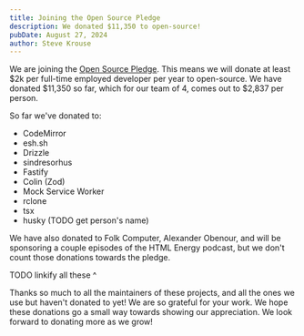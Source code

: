 ```yaml
---
title: Joining the Open Source Pledge
description: We donated $11,350 to open-source!
pubDate: August 27, 2024
author: Steve Krouse
---
```


We are joining the [Open Source Pledge](https://osspledge.com/). This means we will donate at least $2k per full-time employed developer per year to open-source. We have donated $11,350 so far, which for our team of 4, comes out to $2,837 per person.

So far we've donated to:

- CodeMirror
- esh.sh
- Drizzle
- sindresorhus
- Fastify
- Colin (Zod)
- Mock Service Worker
- rclone
- tsx
- husky (TODO get person's name)

We have also donated to Folk Computer, Alexander Obenour, and will be sponsoring a couple episodes of the HTML Energy podcast, but we don't count those donations towards the pledge.

TODO linkify all these ^

Thanks so much to all the maintainers of these projects, and all the ones we use but haven't donated to yet! We are so grateful for your work. We hope these donations go a small way towards showing our appreciation. We look forward to donating more as we grow!
